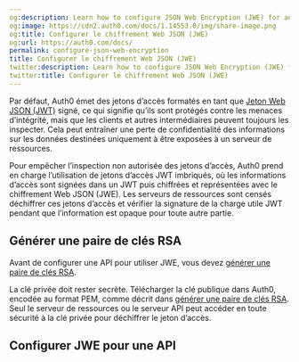```yaml
---
og:description: Learn how to configure JSON Web Encryption (JWE) for an API.
og:image: https://cdn2.auth0.com/docs/1.14553.0/img/share-image.png
og:title: Configurer le chiffrement Web JSON (JWE)
og:url: https://auth0.com/docs/
permalink: configure-json-web-encryption
title: Configurer le chiffrement Web JSON (JWE)
twitter:description: Learn how to configure JSON Web Encryption (JWE) for an API.
twitter:title: Configurer le chiffrement Web JSON (JWE)
---
```




Par défaut, Auth0 émet des jetons d’accès formatés en tant que [Jeton Web JSON (JWT)](/security/tokens/json-web-tokens) signé, ce qui signifie qu’ils sont protégés contre les menaces d’intégrité, mais que les clients et autres intermédiaires peuvent toujours les inspecter. Cela peut entraîner une perte de confidentialité des informations sur les données destinées uniquement à être exposées à un serveur de ressources.

Pour empêcher l’inspection non autorisée des jetons d’accès, Auth0 prend en charge l’utilisation de jetons d’accès JWT imbriqués, où les informations d’accès sont signées dans un JWT puis chiffrées et représentées avec le chiffrement Web JSON (JWE). Les serveurs de ressources sont censés déchiffrer ces jetons d’accès et vérifier la signature de la charge utile JWT pendant que l’information est opaque pour toute autre partie.

## Générer une paire de clés RSA

Avant de configurer une API pour utiliser JWE, vous devez [générer une paire de clés RSA](/generate-rsa-key-pair).

La clé privée doit rester secrète. Télécharger la clé publique dans Auth0, encodée au format PEM, comme décrit dans [générer une paire de clés RSA](/generate-rsa-key-pair). Seul le serveur de ressources ou le serveur API peut accéder en toute sécurité à la clé privée pour déchiffrer le jeton d’accès.

## Configurer JWE pour une API